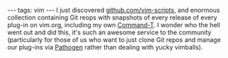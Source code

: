 ---
tags: vim
---
I just discovered [https://github.com/vim-scripts/Command-T/commits/master github.com/vim-scripts], and enormous collection containing Git reops with snapshots of every release of every plug-in on vim.org, including my own [https://github.com/vim-scripts/Command-T/commits/master Command-T]. I wonder who the hell went out and did this, it's such an awesome service to the community (particularly for those of us who want to just clone Git repos and manage our plug-ins via [[Pathogen]] rather than dealing with yucky vimballs).
